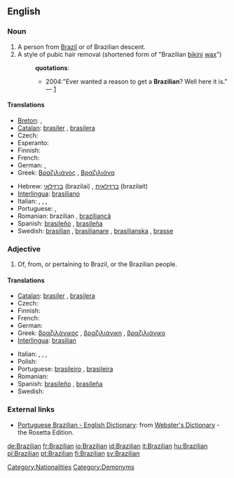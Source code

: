 {{see|brazilian}}
==English==

===Noun===
{{en-noun}}

# A person from [[Brazil]] or of Brazilian descent.
# A style of pubic hair removal (shortened form of "Brazilian [[bikini]] [[wax]]")
#: '''quotations''':
#:* 2004:"Ever wanted a reason to get a '''Brazilian'''? Well here it is." — [http://www.tinbilly.com./whatson.html]

====Translations====
{{trans-top|person from Brazil}}
* [[Breton]]: {{t+|br|Braziliad|m|xs=Breton}}, {{t+|br|Braziliadez|f|xs=Breton}}
* [[Catalan]]: [[brasiler]] {{m}}, [[brasilera]] {{f}}
* Czech: {{t-|cs|Brazilec|m}}
* Esperanto: {{t-|eo|Brazilano|xs=Esperanto}}
* Finnish: {{t+|fi|brasilialainen}}
* French: {{t+|fr|Brésilien}}
* German: {{t+|de|Brasilianer|m}}, {{t+|de|Brasilianerin|f}}
* Greek: [[Βραζιλιάνος]] {{m}}, [[Βραζιλιάνα]] {{f}}
{{trans-mid}}
* Hebrew: [[ברזילאי]] (brazilai) {{m}}, [[ברזילאית]] (brazilait) {{f}}
* [[Interlingua]]: [[brasiliano]]
* Italian: {{t-|it|brasiliano|m}}, {{t-|it|brasiliana|f}}, {{t-|it|brasiliani|m|p}}, {{t-|it|brasiliane|f|p}}
* Portuguese: {{t+|pt|brasileiro|m}}, {{t+|pt|brasileira|f}}
* Romanian: brazilian {{m}}, [[braziliancă]] {{f}}
* Spanish: [[brasileño]] {{m}}, [[brasileña]] {{f}}
* Swedish: [[brasilian]] {{c}}, [[brasilianare]] {{c}}, [[brasilianska]] {{c}}, [[brasse]] {{c}}
{{trans-bottom}}

===Adjective===
{{en-adj|-}}

# Of, from, or pertaining to Brazil, or the Brazilian people.

====Translations====
{{trans-top|pertaining to Brazil}}
* [[Catalan]]: [[brasiler]] {{m}}, [[brasilera]] {{f}}
* Czech: {{t-|cs|brazilský|m}}
* Finnish: {{t+|fi|brasilialainen}}
* French: {{t+|fr|brésilien}}
* German: {{t+|de|brasilianisch}}
* Greek: [[βραζιλάνικος]] {{m}}, [[βραζιλιάνικη]] {{f}}, [[βραζιλιάνικο]] {{n}}
* [[Interlingua]]: [[brasilian]]
{{trans-mid}}
* Italian: {{t-|it|brasiliano|m}}, {{t-|it|brasiliana|f}}, {{t-|it|brasiliani|m|p}}, {{t-|it|brasiliane|f|p}}
* Polish: {{t+|pl|brazylijski|m}}
* Portuguese: [[brasileiro]] {{m}}, [[brasileira]] {{f}}
* Romanian: {{t-|ro|brazilian}}
* Spanish: [[brasileño]] {{m}}, [[brasileña]] {{f}}
* Swedish: {{t+|sv|brasiliansk}}
{{trans-bottom}}

===External links===
* [http://www.websters-online-dictionary.org/definition/Portuguese+Brazilian-english/ Portuguese Brazilian - English Dictionary]: from [http://www.websters-online-dictionary.org/ Webster's Dictionary] - the Rosetta Edition.

[[Category:Nationalities]]
[[Category:Demonyms]]

[[de:Brazilian]]
[[fr:Brazilian]]
[[io:Brazilian]]
[[id:Brazilian]]
[[it:Brazilian]]
[[hu:Brazilian]]
[[pl:Brazilian]]
[[pt:Brazilian]]
[[fi:Brazilian]]
[[sv:Brazilian]]